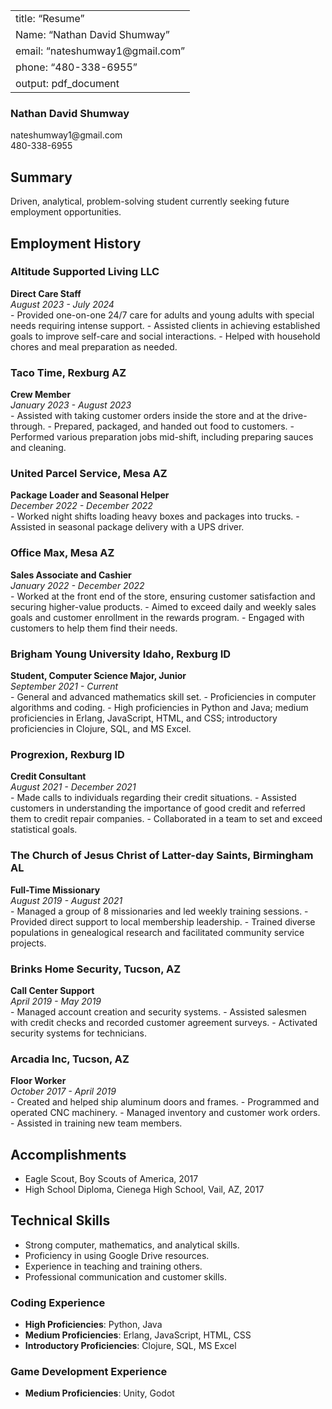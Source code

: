 
---
title: "Resume"
Name: "Nathan David Shumway"
email: "nateshumway1@gmail.com"
phone: "480-338-6955"
output: pdf_document
---

### Nathan David Shumway
nateshumway1@gmail.com <br>
480-338-6955

## Summary

Driven, analytical, problem-solving student currently seeking future employment opportunities.



## Employment History

### Altitude Supported Living LLC
**Direct Care Staff**  
*August 2023 - July 2024*  
- Provided one-on-one 24/7 care for adults and young adults with special needs requiring intense support.
- Assisted clients in achieving established goals to improve self-care and social interactions.
- Helped with household chores and meal preparation as needed.

### Taco Time, Rexburg AZ
**Crew Member**  
*January 2023 - August 2023*  
- Assisted with taking customer orders inside the store and at the drive-through.
- Prepared, packaged, and handed out food to customers.
- Performed various preparation jobs mid-shift, including preparing sauces and cleaning.

### United Parcel Service, Mesa AZ
**Package Loader and Seasonal Helper**  
*December 2022 - December 2022*  
- Worked night shifts loading heavy boxes and packages into trucks.
- Assisted in seasonal package delivery with a UPS driver.

### Office Max, Mesa AZ
**Sales Associate and Cashier**  
*January 2022 - December 2022*  
- Worked at the front end of the store, ensuring customer satisfaction and securing higher-value products.
- Aimed to exceed daily and weekly sales goals and customer enrollment in the rewards program.
- Engaged with customers to help them find their needs.

### Brigham Young University Idaho, Rexburg ID
**Student, Computer Science Major, Junior**  
*September 2021 - Current*  
- General and advanced mathematics skill set.
- Proficiencies in computer algorithms and coding.
- High proficiencies in Python and Java; medium proficiencies in Erlang, JavaScript, HTML, and CSS; introductory proficiencies in Clojure, SQL, and MS Excel.

### Progrexion, Rexburg ID
**Credit Consultant**  
*August 2021 - December 2021*  
- Made calls to individuals regarding their credit situations.
- Assisted customers in understanding the importance of good credit and referred them to credit repair companies.
- Collaborated in a team to set and exceed statistical goals.

### The Church of Jesus Christ of Latter-day Saints, Birmingham AL
**Full-Time Missionary**  
*August 2019 - August 2021*  
- Managed a group of 8 missionaries and led weekly training sessions.
- Provided direct support to local membership leadership.
- Trained diverse populations in genealogical research and facilitated community service projects.

### Brinks Home Security, Tucson, AZ
**Call Center Support**  
*April 2019 - May 2019*  
- Managed account creation and security systems.
- Assisted salesmen with credit checks and recorded customer agreement surveys.
- Activated security systems for technicians.

### Arcadia Inc, Tucson, AZ
**Floor Worker**  
*October 2017 - April 2019*  
- Created and helped ship aluminum doors and frames.
- Programmed and operated CNC machinery.
- Managed inventory and customer work orders.
- Assisted in training new team members.

## Accomplishments

- Eagle Scout, Boy Scouts of America, 2017
- High School Diploma, Cienega High School, Vail, AZ, 2017

## Technical Skills

- Strong computer, mathematics, and analytical skills.
- Proficiency in using Google Drive resources.
- Experience in teaching and training others.
- Professional communication and customer skills.

### Coding Experience

- **High Proficiencies**: Python, Java
- **Medium Proficiencies**: Erlang, JavaScript, HTML, CSS
- **Introductory Proficiencies**: Clojure, SQL, MS Excel

### Game Development Experience

- **Medium Proficiencies**: Unity, Godot


